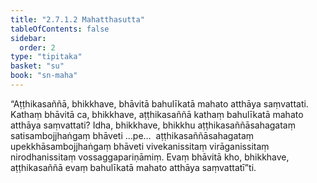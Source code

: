 ```yaml
---
title: "2.7.1.2 Mahatthasutta"
tableOfContents: false
sidebar:
  order: 2
type: "tipitaka"
basket: "su"
book: "sn-maha"
---
```



<DynamicBreadcrumb />

<Paragraph number="667" book="sn-maha">
“Aṭṭhikasaññā, bhikkhave, bhāvitā bahulīkatā mahato atthāya saṃvattati. Kathaṃ bhāvitā ca, bhikkhave, aṭṭhikasaññā kathaṃ bahulīkatā mahato atthāya saṃvattati? Idha, bhikkhave, bhikkhu aṭṭhikasaññāsahagataṃ satisambojjhaṅgaṃ bhāveti …pe…  aṭṭhikasaññāsahagataṃ upekkhāsambojjhaṅgaṃ bhāveti vivekanissitaṃ virāganissitaṃ nirodhanissitaṃ vossaggapariṇāmiṃ. Evaṃ bhāvitā kho, bhikkhave, aṭṭhikasaññā evaṃ bahulīkatā mahato atthāya saṃvattatī”ti.
</Paragraph>